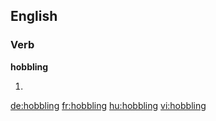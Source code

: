 ==English==

===Verb===
'''hobbling'''

# {{present participle of|hobble}}

[[de:hobbling]]
[[fr:hobbling]]
[[hu:hobbling]]
[[vi:hobbling]]